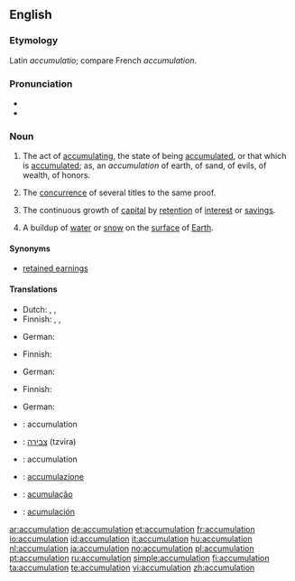 ==English==

===Etymology===
Latin ''accumulatio''; compare French ''accumulation''.

===Pronunciation===
* {{audio|en-us-accumulation.ogg|Audio (US)}}
* {{rhymes|eɪʃǝn}}

===Noun===
{{en-noun}}

# The act of [[accumulating]], the state of being [[accumulated]], or that which is [[accumulated]]; as, an ''accumulation'' of earth, of sand, of evils, of wealth, of honors.
# {{legal}} The [[concurrence]] of several titles to the same proof.
# {{accounting}} The continuous growth of [[capital]] by [[retention]] of [[interest]] or [[savings]].
# {{water cycle}} A buildup of [[water]] or [[snow]] on the [[surface]] of [[Earth]].
====Synonyms====
*{{sense|accounting}} [[retained earnings]]

<!--====Derived terms====
* Accumulation of energy or power, the [[storing]] of energy by means of weights lifted or masses put in motion; electricity stored.
* An accumulation of degrees, ''(English University):'' the taking of several together, or at smaller intervals than usual or than is allowed by the rules.
-->
====Translations====
{{trans-top|act of accumulating, the state of being accumulated}}
*Dutch: {{t+|nl|accumulatie|f}}, {{t|nl|opstapeling|f}}, {{t-|nl|opeenhoping|f}}
* Finnish: {{t|fi|kertyminen}}, {{t|fi|kasaantuminen}}, {{t|fi|akkumulaatio}}
{{trans-mid}}
* German: {{t+|de|Anhäufung|f}}
{{trans-bottom}}

{{trans-top|concurrence of several titles to the same proof}}
* Finnish: {{t|fi|konkurrenssi}}
{{trans-mid}}
* German: {{t+|de|Konkurrenz|f}}
{{trans-bottom}}

{{trans-top|continuous growth of capital by retention of interest or savings}}
* Finnish: {{t|fi|karttuminen}}
{{trans-mid}}
* German: {{t+|de|Anhäufung|f}}
{{trans-bottom}}

{{checktrans-top}}
* {{ttbc|French}}: accumulation {{f}}
* {{ttbc|Hebrew}}: [[צבירה]] (tzvira) {{f}}
* {{ttbc|Interlingua}}: accumulation
* {{ttbc|Italian}}: [[accumulazione]]
* {{ttbc|Portuguese}}: [[acumulação]]
* {{ttbc|Spanish}}: [[acumulación]] {{f}}
{{checktrans-bottom}}

[[ar:accumulation]]
[[de:accumulation]]
[[et:accumulation]]
[[fr:accumulation]]
[[io:accumulation]]
[[id:accumulation]]
[[it:accumulation]]
[[hu:accumulation]]
[[nl:accumulation]]
[[ja:accumulation]]
[[no:accumulation]]
[[pl:accumulation]]
[[pt:accumulation]]
[[ru:accumulation]]
[[simple:accumulation]]
[[fi:accumulation]]
[[ta:accumulation]]
[[te:accumulation]]
[[vi:accumulation]]
[[zh:accumulation]]